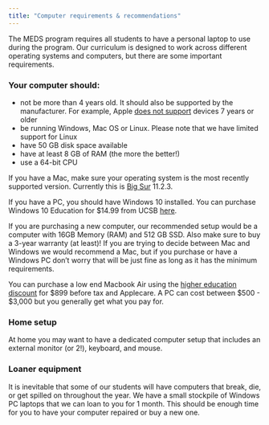```yaml
---
title: "Computer requirements & recommendations"
---
```


The MEDS program requires all students to have a personal laptop to use during the program. Our curriculum is designed to work across different operating systems and computers, but there are some important requirements.   

### Your computer should:  
- not be more than 4 years old. It should also be supported by the manufacturer. For example, Apple [does not support](https://support.apple.com/en-us/HT201624) devices 7 years or older   
- be running Windows, Mac OS or Linux. Please note that we have limited support for Linux  
- have 50 GB disk space available   
- have at least 8 GB of RAM (the more the better!)  
- use a 64-bit CPU  

If you have a Mac, make sure your operating system is the most recently supported version. Currently this is [Big Sur](https://www.apple.com/macos/big-sur/) 11.2.3.   

If you have a PC, you should have Windows 10 installed. You can purchase Windows 10 Education for $14.99 from UCSB [here](https://ucsb.onthehub.com/WebStore/OfferingDetails.aspx?o=14f7e678-4731-e511-940e-b8ca3a5db7a1). 

If you are purchasing a new computer, our recommended setup would be a computer with 16GB Memory (RAM) and 512 GB SSD. Also make sure to buy a 3-year warranty (at least)! If you are trying to decide between Mac and Windows we would recommend a Mac, but if you purchase or have a Windows PC don’t worry that will be just fine as long as it has the minimum requirements.
  
You can purchase a low end Macbook Air using the [higher education discount](https://www.apple.com/us-hed/shop) for \$899 before tax and Applecare. A PC can cost between \$500 - $3,000 but you generally get what you pay for.

### Home setup
At home you may want to have a dedicated computer setup that includes an external monitor (or 2!), keyboard, and mouse. 

### Loaner equipment 
It is inevitable that some of our students will have computers that break, die, or get spilled on throughout the year. We have a small stockpile of Windows PC laptops that we can loan to you for 1 month. This should be enough time for you to have your computer repaired or buy a new one. 
